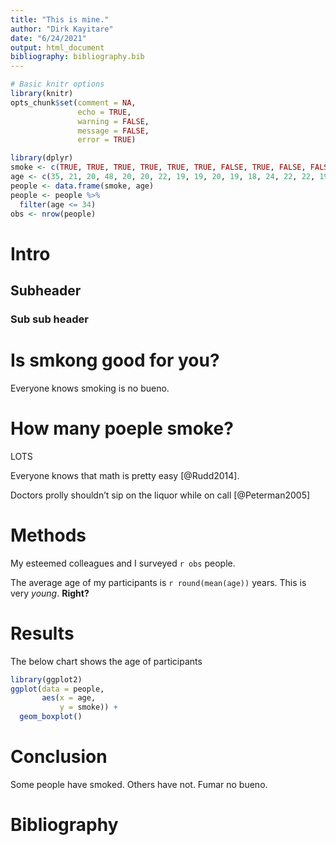 ```yaml
---
title: "This is mine."
author: "Dirk Kayitare"
date: "6/24/2021"
output: html_document
bibliography: bibliography.bib
---
```


```r
# Basic knitr options
library(knitr)
opts_chunk$set(comment = NA, 
               echo = TRUE, 
               warning = FALSE, 
               message = FALSE, 
               error = TRUE)
```

```r
library(dplyr)
smoke <- c(TRUE, TRUE, TRUE, TRUE, TRUE, TRUE, FALSE, TRUE, FALSE, FALSE, FALSE, FALSE, FALSE, FALSE, FALSE, FALSE, FALSE, TRUE, TRUE)
age <- c(35, 21, 20, 48, 20, 20, 22, 19, 19, 20, 19, 18, 24, 22, 22, 19, 21, 19, 21)
people <- data.frame(smoke, age)
people <- people %>%
  filter(age <= 34)
obs <- nrow(people)
```





# Intro

## Subheader

### Sub sub header

# Is smkong good for you?
Everyone knows smoking is no bueno.

# How many poeple smoke?
LOTS

Everyone knows that math is pretty easy [@Rudd2014].

Doctors prolly shouldn't sip on the liquor while on call [@Peterman2005]


# **Methods** 

My esteemed colleagues and I surveyed `r obs` people.

The average age of my participants is `r round(mean(age))` years. This is very _young_. **Right?**

# **Results**

The below chart shows the age of participants
```r
library(ggplot2)
ggplot(data = people,
       aes(x = age,
           y = smoke)) +
  geom_boxplot()
```


# Conclusion

Some people have smoked. Others have not. Fumar no bueno.

# Bibliography
